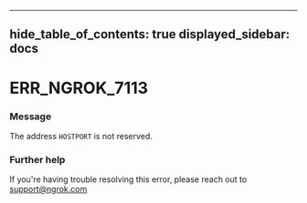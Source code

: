 

---
hide_table_of_contents: true
displayed_sidebar: docs
---


# ERR_NGROK_7113

### Message
The address `HOSTPORT` is not reserved.

<ErrorDetails error="err_ngrok_7113" />



### Further help
If you're having trouble resolving this error, please reach out to [support@ngrok.com](mailto:support@ngrok.com?subject=Help%20with%20ERR_NGROK_7113)

